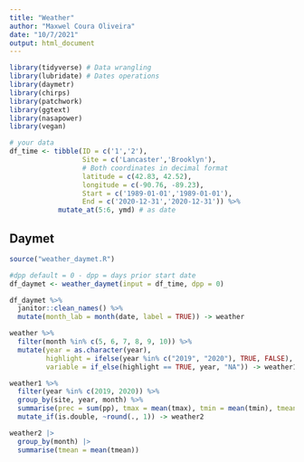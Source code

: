 ```yaml
---
title: "Weather"
author: "Maxwel Coura Oliveira"
date: "10/7/2021"
output: html_document
---
```


```r
library(tidyverse) # Data wrangling
library(lubridate) # Dates operations
library(daymetr)
library(chirps)
library(patchwork)
library(ggtext)
library(nasapower)
library(vegan)
```


```r
# your data
df_time <- tibble(ID = c('1','2'), 
                  Site = c('Lancaster','Brooklyn'),
                  # Both coordinates in decimal format
                  latitude = c(42.83, 42.52),
                  longitude = c(-90.76, -89.23),
                  Start = c('1989-01-01','1989-01-01'),
                  End = c('2020-12-31','2020-12-31')) %>% 
            mutate_at(5:6, ymd) # as date
```



## Daymet 

```r
source("weather_daymet.R")
```



```r
#dpp default = 0 - dpp = days prior start date
df_daymet <- weather_daymet(input = df_time, dpp = 0) 
```


```r
df_daymet %>% 
  janitor::clean_names() %>% 
  mutate(month_lab = month(date, label = TRUE)) -> weather
```


```r
weather %>% 
  filter(month %in% c(5, 6, 7, 8, 9, 10)) %>% 
  mutate(year = as.character(year),
         highlight = ifelse(year %in% c("2019", "2020"), TRUE, FALSE),
         variable = if_else(highlight == TRUE, year, "NA")) -> weather1
```


```r
weather1 %>% 
  filter(year %in% c(2019, 2020)) %>% 
  group_by(site, year, month) %>% 
  summarise(prec = sum(pp), tmax = mean(tmax), tmin = mean(tmin), tmean = mean(tmean)) %>% 
  mutate_if(is.double, ~round(., 1)) -> weather2
```


```r
weather2 |> 
  group_by(month) |> 
  summarise(tmean = mean(tmean))
```

